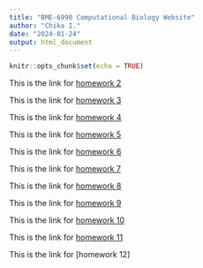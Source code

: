 ```yaml
---
title: "BME-6990 Computational Biology Website"
author: "Chika I."
date: "2024-01-24"
output: html_document
---
```


```r
knitr::opts_chunk$set(echo = TRUE)
```

This is the link for [homework 2](Homework2.html)

This is the link for [homework 3](HW3_REGEX.html) 

This is the link for [homework 4](HW4_AtomicVectors.html)

This is the link for [homework 5](HW5_MatricesListsDataframes.html)

This is the link for [homework 6](HW6_SimulatingAndFittingDataDistributions.html)

This is the link for [homework 7](HW7.html)

This is the link for [homework 8](HW8.html)

This is the link for [homework 9](HW9.html)

This is the link for [homework 10](HW10_ForLoopsAndRandomizationTests.html)

This is the link for [homework 11](HW11.html)

This is the link for [homework 12]